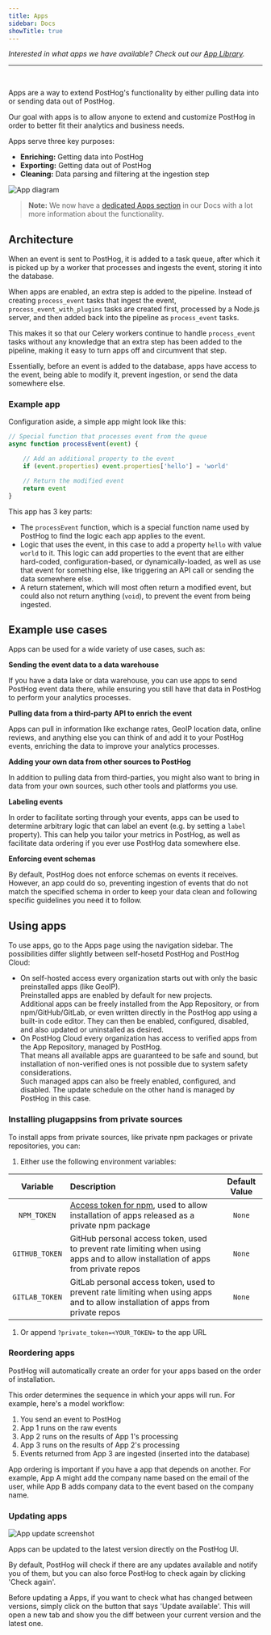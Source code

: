 ```yaml
---
title: Apps
sidebar: Docs
showTitle: true
---
```


_Interested in what apps we have available? Check out our [App Library](/plugins)._

<hr /><br />

<FeatureAvailability allPlans />

Apps are a way to extend PostHog's functionality by either pulling data into or sending data out of PostHog. 

Our goal with apps is to allow anyone to extend and customize PostHog in order to better fit their analytics and business needs.

Apps serve three key purposes:

- **Enriching:** Getting data into PostHog
- **Exporting:** Getting data out of PostHog
- **Cleaning:** Data parsing and filtering at the ingestion step

![App diagram](../images/../../images/plugins-diagram.svg)

> **Note:** We now have a [dedicated Apps section](/docs/plugins/overview) in our Docs with a lot more information about the functionality.

## Architecture

When an event is sent to PostHog, it is added to a task queue, after which it is picked up by a worker that processes and ingests the event, storing it into the database. 

When apps are enabled, an extra step is added to the pipeline. Instead of creating `process_event` tasks that ingest the event, `process_event_with_plugins` tasks are created first, processed by a Node.js server, and then added back into the pipeline as `process_event` tasks.

This makes it so that our Celery workers continue to handle `process_event` tasks without any knowledge that an extra step has been added to the pipeline, making it easy to turn apps off and circumvent that step.

Essentially, before an event is added to the database, apps have access to the event, being able to modify it, prevent ingestion, or send the data somewhere else.

### Example app

Configuration aside, a simple app might look like this:

```js
// Special function that processes event from the queue
async function processEvent(event) {

    // Add an additional property to the event
    if (event.properties) event.properties['hello'] = 'world'

    // Return the modified event
    return event
}
```

This app has 3 key parts:

- The `processEvent` function, which is a special function name used by PostHog to find the logic each app applies to the event.
- Logic that uses the event, in this case to add a property `hello` with value `world` to it. This logic can add properties to the event that are either hard-coded, configuration-based, or dynamically-loaded, as well as use that event for something else, like triggering an API call or sending the data somewhere else.
- A return statement, which will most often return a modified event, but could also not return anything (`void`), to prevent the event from being ingested.

## Example use cases

Apps can be used for a wide variety of use cases, such as:

**Sending the event data to a data warehouse**

If you have a data lake or data warehouse, you can use apps to send PostHog event data there, while ensuring you still have that data in PostHog to perform your analytics processes.

**Pulling data from a third-party API to enrich the event**

Apps can pull in information like exchange rates, GeoIP location data, online reviews, and anything else you can think of and add it to your PostHog events, enriching the data to improve your analytics processes.
 
**Adding your own data from other sources to PostHog**

In addition to pulling data from third-parties, you might also want to bring in data from your own sources, such other tools and platforms you use. 

**Labeling events**

In order to facilitate sorting through your events, apps can be used to determine arbitrary logic that can label an event (e.g. by setting a `label` property). This can help you tailor your metrics in PostHog, as well as facilitate data ordering if you ever use PostHog data somewhere else.

**Enforcing event schemas**

By default, PostHog does not enforce schemas on events it receives. However, an app could do so, preventing ingestion of events that do not match the specified schema in order to keep your data clean and following specific guidelines you need it to follow.

## Using apps

To use apps, go to the Apps page using the navigation sidebar.
The possibilities differ slightly between self-hosetd PostHog and PostHog Cloud:
- On self-hosted access every organization starts out with only the basic preinstalled apps (like GeoIP).  
  Preinstalled apps are enabled by default for new projects.  
  Additional apps can be freely installed from the App Repository, or from npm/GitHub/GitLab, or even written
  directly in the PostHog app using a built-in code editor. They can then be enabled, configured, disabled, and also
  updated or uninstalled as desired.
- On PostHog Cloud every organization has access to verified apps from the App Repository, managed by PostHog.  
  That means all available apps are guaranteed to be safe and sound, but installation of non-verified ones is
  not possible due to system safety considerations.  
  Such managed apps can also be freely enabled, configured, and disabled. The update schedule on the other hand
  is managed by PostHog in this case.

### Installing plugappsins from private sources

To install apps from private sources, like private npm packages or private repositories, you can:

1. Either use the following environment variables:

| Variable                   | Description                           | Default Value         |
| :------------------------: | :------------------------------------ | :-------------------: |
| `NPM_TOKEN`| [Access token for npm](https://docs.npmjs.com/about-access-tokens), used to allow installation of apps released as a private npm package                                 | `None`
| `GITHUB_TOKEN`| GitHub personal access token, used to prevent rate limiting when using apps and to allow installation of apps from private repos                      | `None`
| `GITLAB_TOKEN`| GitLab personal access token, used to prevent rate limiting when using apps and to allow installation of apps from private repos                      | `None`

1. Or append `?private_token=<YOUR_TOKEN>` to the app URL

### Reordering apps

PostHog will automatically create an order for your apps based on the order of installation.

This order determines the sequence in which your apps will run. For example, here's a model workflow:

1. You send an event to PostHog
2. App 1 runs on the raw events
3. App 2 runs on the results of App 1's processing
4. App 3 runs on the results of App 2's processing
5. Events returned from App 3 are ingested (inserted into the database)

App ordering is important if you have a app that depends on another. For example, App A might add the company name based on the email of the user, while App B adds company data to the event based on the company name.

### Updating apps

![App update screenshot](../../images/plugin-update.png)

Apps can be updated to the latest version directly on the PostHog UI.

By default, PostHog will check if there are any updates available and notify you of them, but you can also force PostHog to check again by clicking 'Check again'.

Before updating a Apps, if you want to check what has changed between versions, simply click on the button that says 'Update available'. This will open a new tab and show you the diff between your current version and the latest one. 
